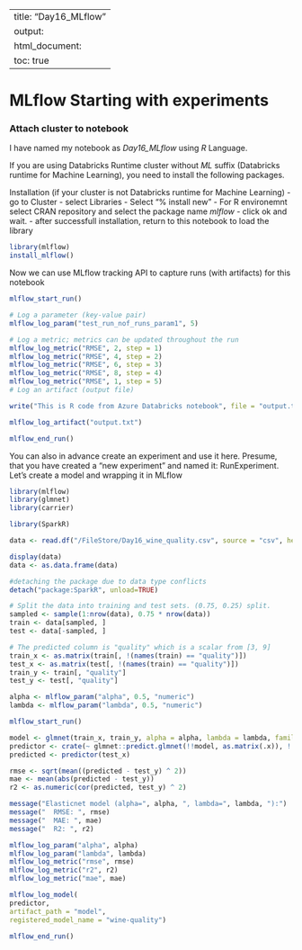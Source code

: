 
---
title: "Day16_MLflow"
output:
  html_document:
    toc: true
---

# MLflow Starting with experiments
### Attach cluster to notebook

I have named my notebook as _Day16_MLflow_ using *R* Language.

If you are using Databricks Runtime cluster without *ML* suffix (Databricks runtime for Machine Learning), you need to install the following packages.

Installation (if your cluster is not Databricks runtime for Machine Learning)
- go to Cluster
- select Libraries
- Select "% install new"
- For R environemnt select CRAN repository and select the package name _mlflow_
- click ok and wait.
- after successfull installation, return to this notebook to load the library

```r
library(mlflow)
install_mlflow()
```

Now we can use MLflow tracking API to capture runs (with  artifacts) for this notebook

```r
mlflow_start_run()
```


```r
# Log a parameter (key-value pair)
mlflow_log_param("test_run_nof_runs_param1", 5)

# Log a metric; metrics can be updated throughout the run
mlflow_log_metric("RMSE", 2, step = 1)
mlflow_log_metric("RMSE", 4, step = 2)
mlflow_log_metric("RMSE", 6, step = 3)
mlflow_log_metric("RMSE", 8, step = 4)
mlflow_log_metric("RMSE", 1, step = 5)
# Log an artifact (output file)

write("This is R code from Azure Databricks notebook", file = "output.txt")

mlflow_log_artifact("output.txt")

```


```r
mlflow_end_run()
```

You can also in advance create an experiment and use it here.
Presume, that you have created a "new experiment" and named it: RunExperiment.
Let's create a model and wrapping it in MLflow

```r
library(mlflow)
library(glmnet)
library(carrier)
```


```r
library(SparkR)

data <- read.df("/FileStore/Day16_wine_quality.csv", source = "csv", header="true")

display(data)
data <- as.data.frame(data)
```


```r
#detaching the package due to data type conflicts
detach("package:SparkR", unload=TRUE)
```


```r
# Split the data into training and test sets. (0.75, 0.25) split.
sampled <- sample(1:nrow(data), 0.75 * nrow(data))
train <- data[sampled, ]
test <- data[-sampled, ]

# The predicted column is "quality" which is a scalar from [3, 9]
train_x <- as.matrix(train[, !(names(train) == "quality")])
test_x <- as.matrix(test[, !(names(train) == "quality")])
train_y <- train[, "quality"]
test_y <- test[, "quality"]

alpha <- mlflow_param("alpha", 0.5, "numeric")
lambda <- mlflow_param("lambda", 0.5, "numeric")
```


```r
mlflow_start_run()

model <- glmnet(train_x, train_y, alpha = alpha, lambda = lambda, family= "gaussian", standardize = FALSE)
predictor <- crate(~ glmnet::predict.glmnet(!!model, as.matrix(.x)), !!model)
predicted <- predictor(test_x)

rmse <- sqrt(mean((predicted - test_y) ^ 2))
mae <- mean(abs(predicted - test_y))
r2 <- as.numeric(cor(predicted, test_y) ^ 2)

message("Elasticnet model (alpha=", alpha, ", lambda=", lambda, "):")
message("  RMSE: ", rmse)
message("  MAE: ", mae)
message("  R2: ", r2)

mlflow_log_param("alpha", alpha)
mlflow_log_param("lambda", lambda)
mlflow_log_metric("rmse", rmse)
mlflow_log_metric("r2", r2)
mlflow_log_metric("mae", mae)

mlflow_log_model(
predictor, 
artifact_path = "model", 
registered_model_name = "wine-quality")

mlflow_end_run()
```

